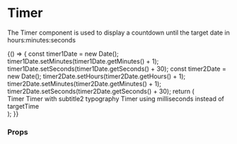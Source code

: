 
<Meta title="Components/Timer" component={Timer} />

# Timer

The Timer component is used to display a countdown until the target date in hours:minutes:seconds

<Preview>
  <Story name="Timer">
    {() => {
      const timer1Date = new Date();
      timer1Date.setMinutes(timer1Date.getMinutes() + 1);
      timer1Date.setSeconds(timer1Date.getSeconds() + 30);
      const timer2Date = new Date();
      timer2Date.setHours(timer2Date.getHours() + 1);
      timer2Date.setMinutes(timer2Date.getMinutes() + 1);
      timer2Date.setSeconds(timer2Date.getSeconds() + 30);
      return (
        <div style={{ padding: '2%'}}>
          <div style={{ display: 'flex', height: '100%', justifyContent: 'center', alignItems: 'center', flexDirection: 'column' }}>
            <Typography variant="h4">Timer</Typography>
            <Timer targetTime={timer1Date.toISOString()} />
            <Typography variant="h4">Timer with subtitle2 typography</Typography>
            <Timer typographyVariant="subtitle2" targetTime={timer2Date.toISOString()} />
            <Typography variant="h4">Timer using milliseconds instead of targetTime</Typography>
            <Timer msTimer={32000} />
          </div>
        </div>
      );
    }}
  </Story>
</Preview>

### Props
<Props of={Timer} />
